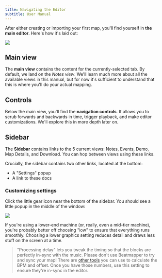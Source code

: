 ```yaml
---
title: Navigating the Editor
subtitle: User Manual
---
```



After either creating or importing your first map, you'll find yourself in **the main editor**. Here's how it's laid out:

![](../images/annotated-view.png)

## Main view

The **main view** contains the content for the currently-selected tab. By default, we land on the _Notes view_. We'll learn much more about all the available views in this manual, but for now it's sufficient to understand that this is where you'll do your actual mapping.

## Controls

Below the main view, you'll find the **navigation controls**. It allows you to scrub forwards and backwards in time, trigger playback, and make editor customizations. We'll explore this in more depth later on.

## Sidebar

The **Sidebar** contains links to the 5 current views: Notes, Events, Demo, Map Details, and Download. You can hop between views using these links.

Crucially, the sidebar contains two other links, located at the bottom:

- A "Settings" popup
- A link to these docs

### Customizing settings

Click the little gear icon near the bottom of the sidebar. You should see a little popup in the middle of the window:

![](../images/settings-modal.png)

If you're using a lower-end machine (or, really, even a mid-tier machine), you're probably better off choosing "low" to ensure that everything runs smoothly. Choosing a lower graphics setting reduces detail and draws less stuff on the screen at a time.

> "Processing delay" lets you tweak the timing so that the blocks are perfectly in-sync with the music. Please don't use Beatmapper to try and sync your map! There are [other tools](/docs/song-prep#understanding-bpm-and-offset) you can use to calculate the BPM and offset. Once you have those numbers, use this setting to ensure they're in-sync in the editor.

<PreviousNextBar currentPageId="navigating-the-editor" />
